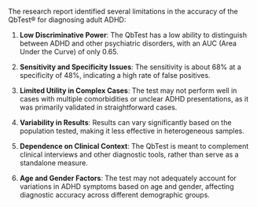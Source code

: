 The research report identified several limitations in the accuracy of the QbTest® for diagnosing adult ADHD:

1. **Low Discriminative Power**: The QbTest has a low ability to distinguish between ADHD and other psychiatric disorders, with an AUC (Area Under the Curve) of only 0.65.

2. **Sensitivity and Specificity Issues**: The sensitivity is about 68% at a specificity of 48%, indicating a high rate of false positives.

3. **Limited Utility in Complex Cases**: The test may not perform well in cases with multiple comorbidities or unclear ADHD presentations, as it was primarily validated in straightforward cases.

4. **Variability in Results**: Results can vary significantly based on the population tested, making it less effective in heterogeneous samples.

5. **Dependence on Clinical Context**: The QbTest is meant to complement clinical interviews and other diagnostic tools, rather than serve as a standalone measure.

6. **Age and Gender Factors**: The test may not adequately account for variations in ADHD symptoms based on age and gender, affecting diagnostic accuracy across different demographic groups.
